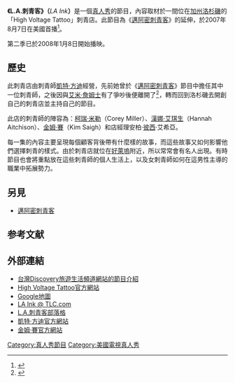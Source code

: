 {{infobox television
  | show_name = L.A.刺青客<br />''LA Ink''
  | image = [[File:HighVoltageTattoo01.JPG|250px]]
  | caption = 位於美國加州[[西好萊塢|西好萊塢]]的High Voltage Tattoo刺青店
  | format = [[真人秀|真人秀]]
  | picture_format = [[PDTV|PDTV]]
  | runtime = 60分鐘
  | rating = {{TV-PG}} 
  | creator = 
  | developer = 
  | starring = [[凱特·方迪|凱特·方迪]] <br /> 漢娜·艾琪生 <br /> 柯瑞·米勒 <br /> 金姆·賽<br /> 彼西
  | executive_producer =
  | country = {{USA}}
  | network = [[TLC_(TV_channel)|TLC]]
  | first_aired = 2007年8月7日
  | last_aired = 至今
  | num_episodes = 13
  | num_seasons = 1
  | related = 《[[邁阿密刺青客|邁阿密刺青客]]》 <br /> 《[[London_Ink|London Ink]]》
  | website = https://web.archive.org/web/20070701170115/http://tlc.discovery.com/tv/la-ink/la-ink.html
  | imdb_id = 1039922
}}

'''《L.A.刺青客》（'''''LA Ink'''''）'''是一個[[真人秀|真人秀]]的節目，內容取材於一間位在[[加州|加州]][[洛杉磯|洛杉磯]]的「High Voltage Tattoo」刺青店。此節目為《[[邁阿密刺青客|邁阿密刺青客]]》的延伸，於2007年8月7日在美國首播<ref>{{cite web |url=http://tlc.discovery.com/tv/la-ink/la-ink.html |title=LA Ink - About the Show |accessdate=2007-07-04 |publisher=TLC.Discovery.com |deadurl=yes |archiveurl=https://web.archive.org/web/20070701170115/http://tlc.discovery.com/tv/la-ink/la-ink.html |archivedate=2007-07-01 }}</ref>。

第二季已於2008年1月8日開始播映。

== 歷史 ==
此刺青店由刺青師[[凱特·方迪|凱特·方迪]]經營，先前她曾於《[[邁阿密刺青客|邁阿密刺青客]]》節目中擔任其中一位刺青師，之後因與[[艾米·詹姆士|艾米·詹姆士]]有了爭吵後便離開了<ref>{{cite web|url=http://community.tvguide.com/blog-entry/TVGuide-Editors-Blog/Surfer-Girl/Long-Miami-Ink/800014531|title=So Long Miami Ink, Hello LA Ink|accessdate=2007-07-04|publisher=tvguide.com|deadurl=yes|archiveurl=https://web.archive.org/web/20070621082300/http://community.tvguide.com/blog-entry/TVGuide-Editors-Blog/Surfer-Girl/Long-Miami-Ink/800014531|archivedate=2007-06-21}}</ref>，轉而回到洛杉磯去開創自己的刺青店並主持自己的節目。

此店的刺青師的陣容為：[[柯瑞·米勒|柯瑞·米勒]]（Corey Miller）、[[漢娜·艾琪生|漢娜·艾琪生]]（Hannah Aitchison）、[[金姆·賽|金姆·賽]]（Kim Saigh）和店經理安柏·[[彼西|彼西]]·艾希亞。

每一集的內容主要呈現每個顧客背後帶有什麼樣的故事，而這些故事又如何影響他們選擇刺青的樣式。由於刺青店就位在[[好萊塢|好萊塢]]附近，所以常常會有名人出現。有時節目也會將重點放在這些刺青師的個人生活上，以及女刺青師如何在這男性主導的職業中拓展勢力。

== 另見 ==
* [[邁阿密刺青客|邁阿密刺青客]]

== 参考文献 ==
<div class="references-small">
<references />
</div>

== 外部連結 ==
* [https://web.archive.org/web/20080109081530/http://www.travelandliving.com.tw/asia/LAInk.htm 台灣Discovery旅遊生活頻道網站的節目介紹]
* [http://highvoltagetattoo.com High Voltage Tattoo官方網站] {{Wayback|url=http://highvoltagetattoo.com/ |date=20201216155840 }}
* [http://maps.google.com/maps?q=1259+N+La+Brea+Ave,+Los+Angeles,+CA+90038,+USA&sa=X&oi=map&ct=image Google地圖]
* [https://web.archive.org/web/20070701170115/http://tlc.discovery.com/tv/la-ink/la-ink.html LA Ink @ TLC.com]
* [https://web.archive.org/web/20180617101642/http://miamiink.contentquake.com/ L.A.刺青客部落格]
* [http://www.katvond.net 凱特·方迪官方網站] {{Wayback|url=http://www.katvond.net/ |date=20110818110007 }}
* [http://www.kimsaigh.com 金姆·賽官方網站] {{Wayback|url=http://www.kimsaigh.com/ |date=20190122113206 }}

[[Category:真人秀節目|Category:真人秀節目]]
[[Category:美國電視真人秀|Category:美國電視真人秀]]